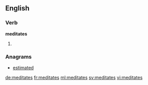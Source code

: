 ==English==

===Verb===
'''meditates'''

# {{en-third-person singular of|meditate}}

===Anagrams===
* [[estimated#English|estimated]]

[[de:meditates]]
[[fr:meditates]]
[[ml:meditates]]
[[sv:meditates]]
[[vi:meditates]]